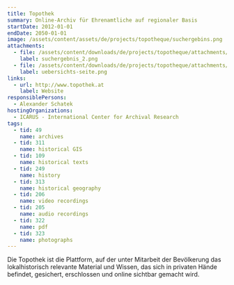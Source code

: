 ```yaml
---
title: Topothek
summary: Online-Archiv für Ehrenamtliche auf regionaler Basis
startDate: 2012-01-01
endDate: 2050-01-01
image: /assets/content/assets/de/projects/topotheque/suchergebins.png
attachments:
  - file: /assets/content/downloads/de/projects/topotheque/attachments/suchergebnis_2.png
    label: suchergebnis_2.png
  - file: /assets/content/downloads/de/projects/topotheque/attachments/uebersichts-seite.png
    label: uebersichts-seite.png
links:
  - url: http://www.topothek.at
    label: Website
responsiblePersons:
  - Alexander Schatek
hostingOrganizations:
  - ICARUS - International Center for Archival Research
tags:
  - tid: 49
    name: archives
  - tid: 311
    name: historical GIS
  - tid: 109
    name: historical texts
  - tid: 249
    name: history
  - tid: 313
    name: historical geography
  - tid: 206
    name: video recordings
  - tid: 205
    name: audio recordings
  - tid: 322
    name: pdf
  - tid: 323
    name: photographs
---
```

Die Topothek ist die Plattform, auf der unter Mitarbeit der Bevölkerung das lokalhistorisch relevante Material und Wissen, das sich in privaten Hände befindet, gesichert, erschlossen und online sichtbar gemacht wird.
